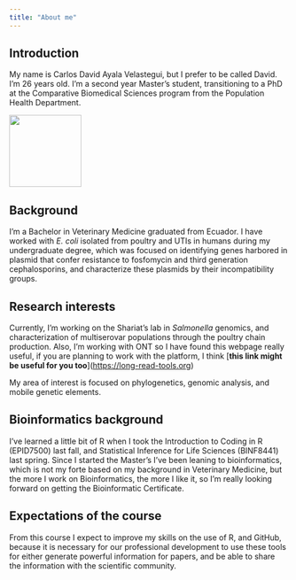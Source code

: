 ```yaml
---
title: "About me"
---
```


## Introduction

My name is Carlos David Ayala Velastegui, but I prefer to be called David. I'm 26 years old. I'm a second year Master's student, transitioning to a PhD at the Comparative Biomedical Sciences program from the Population Health Department.

![](FB_IMG_1736381748776.jpg){fig-align="center" width="130"}

## Background

I'm a Bachelor in Veterinary Medicine graduated from Ecuador. I have worked with *E. coli* isolated from poultry and UTIs in humans during my undergraduate degree, which was focused on identifying genes harbored in plasmid that confer resistance to fosfomycin and third generation cephalosporins, and characterize these plasmids by their incompatibility groups.

## Research interests

Currently, I'm working on the Shariat's lab in *Salmonella* genomics, and characterization of multiserovar populations through the poultry chain production. Also, I'm working with ONT so I have found this webpage really useful, if you are planning to work with the platform, I think \[**this link might be useful for you too**\](<https://long-read-tools.org>)

My area of interest is focused on phylogenetics, genomic analysis, and mobile genetic elements.

## Bioinformatics background

I've learned a little bit of R when I took the Introduction to Coding in R (EPID7500) last fall, and Statistical Inference for Life Sciences (BINF8441) last spring. Since I started the Master's I've been leaning to bioinformatics, which is not my forte based on my background in Veterinary Medicine, but the more I work on Bioinformatics, the more I like it, so I'm really looking forward on getting the Bioinformatic Certificate.

## Expectations of the course

From this course I expect to improve my skills on the use of R, and GitHub, because it is necessary for our professional development to use these tools for either generate powerful information for papers, and be able to share the information with the scientific community.
